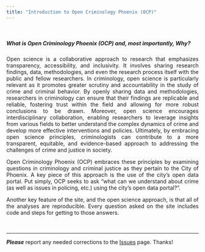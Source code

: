 ```yaml
---
title: "Introduction to Open Criminology Phoenix (OCP)"
---
```


<br>

##### *What is Open Criminology Phoenix (OCP) and, most importantly, Why?*

<div style="text-align: justify;">

Open science is a collaborative approach to research that emphasizes transparency, accessibility, and inclusivity. It involves sharing research findings, data, methodologies, and even the research process itself with the public and fellow researchers. In criminology, open science is particularly relevant as it promotes greater scrutiny and accountability in the study of crime and criminal behavior. By openly sharing data and methodologies, researchers in criminology can ensure that their findings are replicable and reliable, fostering trust within the field and allowing for more robust conclusions to be drawn. Moreover, open science encourages interdisciplinary collaboration, enabling researchers to leverage insights from various fields to better understand the complex dynamics of crime and develop more effective interventions and policies. Ultimately, by embracing open science principles, criminologists can contribute to a more transparent, equitable, and evidence-based approach to addressing the challenges of crime and justice in society.

Open Criminology Phoenix (OCP) embraces these principles by examining questions in criminology and criminal justice as they pertain to the City of Phoenix. A key piece of this approach is the use of the city's open data portal. Put simply, OCP seeks to ask "what can we understand about crime (as well as issues in policing, etc.) using the city's open data portal?". 

Another key feature of the site, and the open science approach, is that all of the analyses are reproducible. Every question asked on the site includes code and steps for getting to those answers.

</div>

<br>

----

***Please*** report any needed corrections to the [Issues](https://github.com/jacobtnyoung/OpenCrimPhx/issues/new) page. Thanks!

<br>
